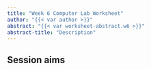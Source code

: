 ```yaml
---
title: "Week 6 Computer Lab Worksheet"
author: "{{< var author >}}"
abstract: "{{< var worksheet-abstract.w6 >}}"
abstract-title: "Description"
---
```


## Session aims
